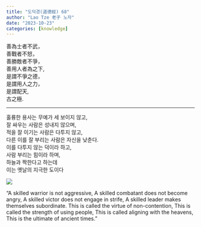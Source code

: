 ```yaml
---
title: "도덕경(道德經) 68"
author: "Lao Tze 老子 노자"
date: "2023-10-23"
categories: [knowledge]
---
```


善為士者不武，\
善戰者不怒，\
善勝敵者不爭，\
善用人者為之下,\
是謂不爭之德，\
是謂用人之力，\
是謂配天,\
古之極.

------------------------------------------------------------------------

훌륭한 용사는 무예가 세 보이지 않고,\
잘 싸우는 사람은 성내지 않으며,\
적을 잘 이기는 사람은 다투지 않고,\
다른 이를 잘 부리는 사람은 자신을 낮춘다.\
이를 다투지 않는 덕이라 하고,\
사람 부리는 힘이라 하며,\
하늘과 짝한다고 하는데\
이는 옛날의 지극한 도이다\

![](m1.jpeg)

"A skilled warrior is not aggressive,
A skilled combatant does not become angry,
A skilled victor does not engage in strife,
A skilled leader makes themselves subordinate.
This is called the virtue of non-contention,
This is called the strength of using people,
This is called aligning with the heavens,
This is the ultimate of ancient times."
